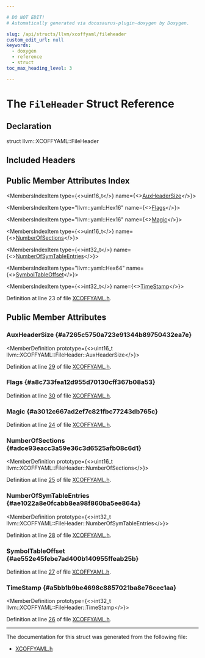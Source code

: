 ```yaml
---

# DO NOT EDIT!
# Automatically generated via docusaurus-plugin-doxygen by Doxygen.

slug: /api/structs/llvm/xcoffyaml/fileheader
custom_edit_url: null
keywords:
  - doxygen
  - reference
  - struct
toc_max_heading_level: 3

---
```





# The `FileHeader` Struct Reference

<DoxygenPage pluginConfig={pluginConfig}>



## Declaration

<CodeBlock>struct llvm::XCOFFYAML::FileHeader</CodeBlock>

## Included Headers

<IncludesList>
<IncludesListItem
  filePath="llvm/ObjectYAML/XCOFFYAML.h"
  permalink="/docs/api/files/include/include/llvm/include/llvm/objectyaml/xcoffyaml-h"
  isLocal="true" />
</IncludesList>

## Public Member Attributes Index

<MembersIndex>

<MembersIndexItem
  type={<>uint16&#95;t</>}
  name={<><a href="#a7265c5750a723e91344b89750432ea7e">AuxHeaderSize</a></>}>
</MembersIndexItem>

<MembersIndexItem
  type="llvm::yaml::Hex16"
  name={<><a href="#a8c733fea12d955d70130cff367b08a53">Flags</a></>}>
</MembersIndexItem>

<MembersIndexItem
  type="llvm::yaml::Hex16"
  name={<><a href="#a3012c667ad2ef7c821fbc77243db765c">Magic</a></>}>
</MembersIndexItem>

<MembersIndexItem
  type={<>uint16&#95;t</>}
  name={<><a href="#adce93eacc3a59e36c3d6525afb08c6d1">NumberOfSections</a></>}>
</MembersIndexItem>

<MembersIndexItem
  type={<>int32&#95;t</>}
  name={<><a href="#ae1022a8e0fcabb8ea98f860ba5ee864a">NumberOfSymTableEntries</a></>}>
</MembersIndexItem>

<MembersIndexItem
  type="llvm::yaml::Hex64"
  name={<><a href="#ae552e45febe7ad400b140955ffeab25b">SymbolTableOffset</a></>}>
</MembersIndexItem>

<MembersIndexItem
  type={<>int32&#95;t</>}
  name={<><a href="#a5bb1b9be4698c8857021ba8e76cec1aa">TimeStamp</a></>}>
</MembersIndexItem>

</MembersIndex>


Definition at line 23 of file <a href="/docs/api/files/include/include/llvm/include/llvm/objectyaml/xcoffyaml-h">XCOFFYAML.h</a>.

<SectionDefinition>

## Public Member Attributes

### AuxHeaderSize {#a7265c5750a723e91344b89750432ea7e}

<MemberDefinition
  prototype={<>uint16&#95;t llvm::XCOFFYAML::FileHeader::AuxHeaderSize</>}>

Definition at line <a href="/docs/api/files/include/include/llvm/include/llvm/objectyaml/xcoffyaml-h/#l00029">29</a> of file <a href="/docs/api/files/include/include/llvm/include/llvm/objectyaml/xcoffyaml-h">XCOFFYAML.h</a>.
</MemberDefinition>

### Flags {#a8c733fea12d955d70130cff367b08a53}

<MemberDefinition
  prototype="llvm::yaml::Hex16 llvm::XCOFFYAML::FileHeader::Flags">

Definition at line <a href="/docs/api/files/include/include/llvm/include/llvm/objectyaml/xcoffyaml-h/#l00030">30</a> of file <a href="/docs/api/files/include/include/llvm/include/llvm/objectyaml/xcoffyaml-h">XCOFFYAML.h</a>.
</MemberDefinition>

### Magic {#a3012c667ad2ef7c821fbc77243db765c}

<MemberDefinition
  prototype="llvm::yaml::Hex16 llvm::XCOFFYAML::FileHeader::Magic">

Definition at line <a href="/docs/api/files/include/include/llvm/include/llvm/objectyaml/xcoffyaml-h/#l00024">24</a> of file <a href="/docs/api/files/include/include/llvm/include/llvm/objectyaml/xcoffyaml-h">XCOFFYAML.h</a>.
</MemberDefinition>

### NumberOfSections {#adce93eacc3a59e36c3d6525afb08c6d1}

<MemberDefinition
  prototype={<>uint16&#95;t llvm::XCOFFYAML::FileHeader::NumberOfSections</>}>

Definition at line <a href="/docs/api/files/include/include/llvm/include/llvm/objectyaml/xcoffyaml-h/#l00025">25</a> of file <a href="/docs/api/files/include/include/llvm/include/llvm/objectyaml/xcoffyaml-h">XCOFFYAML.h</a>.
</MemberDefinition>

### NumberOfSymTableEntries {#ae1022a8e0fcabb8ea98f860ba5ee864a}

<MemberDefinition
  prototype={<>int32&#95;t llvm::XCOFFYAML::FileHeader::NumberOfSymTableEntries</>}>

Definition at line <a href="/docs/api/files/include/include/llvm/include/llvm/objectyaml/xcoffyaml-h/#l00028">28</a> of file <a href="/docs/api/files/include/include/llvm/include/llvm/objectyaml/xcoffyaml-h">XCOFFYAML.h</a>.
</MemberDefinition>

### SymbolTableOffset {#ae552e45febe7ad400b140955ffeab25b}

<MemberDefinition
  prototype="llvm::yaml::Hex64 llvm::XCOFFYAML::FileHeader::SymbolTableOffset">

Definition at line <a href="/docs/api/files/include/include/llvm/include/llvm/objectyaml/xcoffyaml-h/#l00027">27</a> of file <a href="/docs/api/files/include/include/llvm/include/llvm/objectyaml/xcoffyaml-h">XCOFFYAML.h</a>.
</MemberDefinition>

### TimeStamp {#a5bb1b9be4698c8857021ba8e76cec1aa}

<MemberDefinition
  prototype={<>int32&#95;t llvm::XCOFFYAML::FileHeader::TimeStamp</>}>

Definition at line <a href="/docs/api/files/include/include/llvm/include/llvm/objectyaml/xcoffyaml-h/#l00026">26</a> of file <a href="/docs/api/files/include/include/llvm/include/llvm/objectyaml/xcoffyaml-h">XCOFFYAML.h</a>.
</MemberDefinition>

</SectionDefinition>

<hr/>

The documentation for this struct was generated from the following file:

<ul>
<li><a href="/docs/api/files/include/include/llvm/include/llvm/objectyaml/xcoffyaml-h">XCOFFYAML.h</a></li>
</ul>

</DoxygenPage>
